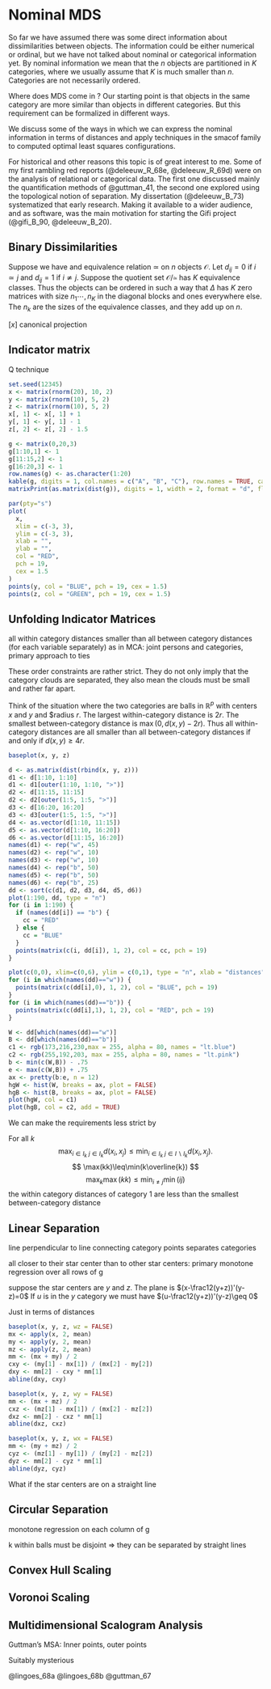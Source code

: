 # Nominal MDS {#chnominal}

So far we have assumed there was some direct information about dissimilarities between objects. The information could be either numerical or ordinal, but we have not talked about nominal or categorical information yet. By nominal information we mean that the $n$ objects are partitioned in $K$ categories, where we usually assume that $K$ is much smaller than $n$. Categories are not necessarily ordered.

Where does MDS come in ? Our starting point is that objects in the same category are more similar than objects in different categories. But this requirement can be formalized in different ways. 

We discuss some of the ways in which we can express the nominal information in terms of distances and apply techniques in the smacof family to computed optimal least squares configurations.

For historical and other reasons this topic is of great interest to me. Some of my first rambling red reports (@deleeuw_R_68e, @deleeuw_R_69d) were on the analysis of relational or categorical data. The first one discussed mainly the quantification methods of @guttman_41, the second one explored using the topological notion of separation. My dissertation (@deleeuw_B_73) systematized that early research. Making it available to a wider audience, and as software, was the main motivation for starting the Gifi project (@gifi_B_90, @deleeuw_B_20).


## Binary Dissimilarities

Suppose we have and equivalence relation $\simeq$ on $n$ objects $\mathcal{O}$. Let $d_{ij}=0$ if $i\simeq j$ and $d_{ij}=1$ if $i\not\simeq j$. Suppose the quotient set $\mathcal{O}/\mathord{\simeq}$ has $K$ equivalence classes. Thus the objects can be ordered in such a way that $\Delta$ has
$K$ zero matrices with size $n_1\cdots, n_K$ in the diagonal blocks and ones everywhere else. The $n_k$ are the sizes of the equivalence classes, and they add up on $n$.



$[x]$ canonical projection




## Indicator matrix

Q technique


```r
set.seed(12345)
x <- matrix(rnorm(20), 10, 2)
y <- matrix(rnorm(10), 5, 2)
z <- matrix(rnorm(10), 5, 2)
x[, 1] <- x[, 1] + 1
y[, 1] <- y[, 1] - 1
z[, 2] <- z[, 2] - 1.5
```

```r
g <- matrix(0,20,3)
g[1:10,1] <- 1
g[11:15,2] <- 1
g[16:20,3] <- 1
row.names(g) <- as.character(1:20)
kable(g, digits = 1, col.names = c("A", "B", "C"), row.names = TRUE, caption ="Example Indicator Matrix")
matrixPrint(as.matrix(dist(g)), digits = 1, width = 2, format = "d", flag = "")
```

```r
par(pty="s")
plot(
  x,
  xlim = c(-3, 3),
  ylim = c(-3, 3),
  xlab = "",
  ylab = "",
  col = "RED",
  pch = 19, 
  cex = 1.5
)
points(y, col = "BLUE", pch = 19, cex = 1.5)
points(z, col = "GREEN", pch = 19, cex = 1.5)
```


## Unfolding Indicator Matrices


all within category distances smaller than all between category distances
(for each variable separately)
as in MCA: joint persons and categories, primary approach to ties

These order constraints are rather strict. They do not only imply that the category clouds are separated, they also mean the clouds must be small and rather far apart.

Think of the situation where the two categories are balls in
$\mathbb{R}^p$ with centers $x$ and $y$ and $radius $r$. The
largest within-category distance is $2r$. The smallest
between-category distance is $\max(0,d(x,y)-2r)$. Thus
all within-category distances are all smaller than all 
between-category distances if and only if $d(x,y)\geq 4r$.

```r
baseplot(x, y, z)
```


```r
d <- as.matrix(dist(rbind(x, y, z)))
d1 <- d[1:10, 1:10]
d1 <- d1[outer(1:10, 1:10, ">")]
d2 <- d[11:15, 11:15]
d2 <- d2[outer(1:5, 1:5, ">")]
d3 <- d[16:20, 16:20]
d3 <- d3[outer(1:5, 1:5, ">")]
d4 <- as.vector(d[1:10, 11:15])
d5 <- as.vector(d[1:10, 16:20])
d6 <- as.vector(d[11:15, 16:20])
names(d1) <- rep("w", 45)
names(d2) <- rep("w", 10)
names(d3) <- rep("w", 10)
names(d4) <- rep("b", 50)
names(d5) <- rep("b", 50)
names(d6) <- rep("b", 25)
dd <- sort(c(d1, d2, d3, d4, d5, d6))
plot(1:190, dd, type = "n")
for (i in 1:190) {
  if (names(dd[i]) == "b") {
    cc = "RED"
  } else {
    cc = "BLUE"
  }
  points(matrix(c(i, dd[i]), 1, 2), col = cc, pch = 19)
}
```

```r
plot(c(0,0), xlim=c(0,6), ylim = c(0,1), type = "n", xlab = "distances", ylab = "", yaxt = "n")
for (i in which(names(dd)=="w")) {
  points(matrix(c(dd[i],0), 1, 2), col = "BLUE", pch = 19)
}
for (i in which(names(dd)=="b")) {
  points(matrix(c(dd[i],1), 1, 2), col = "RED", pch = 19)
}
```

```r
W <- dd[which(names(dd)=="w")]
B <- dd[which(names(dd)=="b")]
c1 <- rgb(173,216,230,max = 255, alpha = 80, names = "lt.blue")
c2 <- rgb(255,192,203, max = 255, alpha = 80, names = "lt.pink")
b <- min(c(W,B)) - .75
e <- max(c(W,B)) + .75
ax <- pretty(b:e, n = 12)
hgW <- hist(W, breaks = ax, plot = FALSE)
hgB <- hist(B, breaks = ax, plot = FALSE)
plot(hgW, col = c1)
plot(hgB, col = c2, add = TRUE)
```

We can make the requirements less strict by 

For all $k$ 
$$
\max_{i\in I_k\ j\in I_k}d(x_i,x_j)\leq\min_{i\in I_k\ j\in I\backslash I_k}d(x_i,x_j).
$$ 
$$
\max(kk)\leq\min(k\overline{k})
$$
$$
\max_k\max(kk)\leq\min_{i\not= j}\min(ij)
$$
the within category distances of category 1 are less than the
smallest between-category distance 

## Linear Separation

line perpendicular to line connecting category points separates categories

all closer to their star center than to other star centers:
primary monotone regression over all rows of g

suppose the star centers are $y$ and $z$. The plane is
$(x-\frac12(y+z))'(y-z)=0$
If $u$ is in the $y$ category we must have $(u-\frac12(y+z))'(y-z)\geq 0$

Just in terms of distances


```r
baseplot(x, y, z, wz = FALSE)
mx <- apply(x, 2, mean)
my <- apply(y, 2, mean)
mz <- apply(z, 2, mean)
mm <- (mx + my) / 2
cxy <- (my[1] - mx[1]) / (mx[2] - my[2])
dxy <- mm[2] - cxy * mm[1]
abline(dxy, cxy)
```

```r
baseplot(x, y, z, wy = FALSE)
mm <- (mx + mz) / 2
cxz <- (mz[1] - mx[1]) / (mx[2] - mz[2])
dxz <- mm[2] - cxz * mm[1]
abline(dxz, cxz)
```

```r
baseplot(x, y, z, wx = FALSE)
mm <- (my + mz) / 2
cyz <- (mz[1] - my[1]) / (my[2] - mz[2])
dyz <- mm[2] - cyz * mm[1]
abline(dyz, cyz)
```

What if the star centers are on a straight line

## Circular Separation

monotone regression on each column of g

k within balls must be disjoint => they can be separated by straight
lines

## Convex Hull Scaling

## Voronoi Scaling

## Multidimensional Scalogram Analysis

Guttman's MSA: Inner points, outer points

Suitably mysterious

@lingoes_68a
@lingoes_68b
@guttman_67




